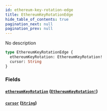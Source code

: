 ```yaml
---
id: ethereum-key-rotation-edge
title: EthereumKeyRotationEdge
hide_table_of_contents: true
pagination_next: null
pagination_prev: null
---
```



No description

```graphql
type EthereumKeyRotationEdge {
  ethereumKeyRotation: EthereumKeyRotation!
  cursor: String
}
```


### Fields

#### [`ethereumKeyRotation`](#) ([`EthereumKeyRotation!`](/docs/testnet/graphql/objects/ethereum-key-rotation))




#### [`cursor`](#) ([`String`](/docs/testnet/graphql/scalars/string))






